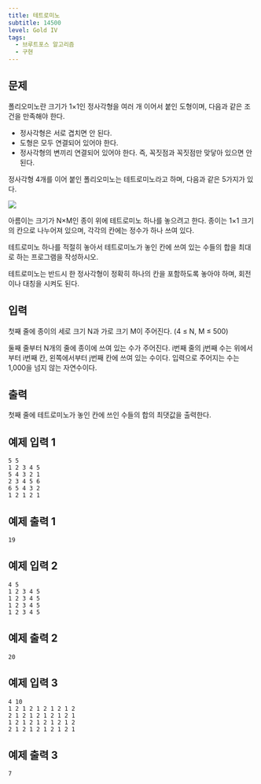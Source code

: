 ```yaml
---
title: 테트로미노
subtitle: 14500
level: Gold IV
tags:
  - 브루트포스 알고리즘
  - 구현
---
```


## 문제

폴리오미노란 크기가 1×1인 정사각형을 여러 개 이어서 붙인 도형이며, 다음과 같은 조건을 만족해야 한다.

- 정사각형은 서로 겹치면 안 된다.
- 도형은 모두 연결되어 있어야 한다.
- 정사각형의 변끼리 연결되어 있어야 한다. 즉, 꼭짓점과 꼭짓점만 맞닿아 있으면 안 된다.

정사각형 4개를 이어 붙인 폴리오미노는 테트로미노라고 하며, 다음과 같은 5가지가 있다.

[![](https://onlinejudgeimages.s3-ap-northeast-1.amazonaws.com/problem/14500/1.png)](https://commons.wikimedia.org/wiki/File:All_5_free_tetrominoes.svg)

아름이는 크기가 N×M인 종이 위에 테트로미노 하나를 놓으려고 한다. 종이는 1×1 크기의 칸으로 나누어져 있으며, 각각의 칸에는 정수가 하나 쓰여 있다.

테트로미노 하나를 적절히 놓아서 테트로미노가 놓인 칸에 쓰여 있는 수들의 합을 최대로 하는 프로그램을 작성하시오.

테트로미노는 반드시 한 정사각형이 정확히 하나의 칸을 포함하도록 놓아야 하며, 회전이나 대칭을 시켜도 된다.

## 입력

첫째 줄에 종이의 세로 크기 N과 가로 크기 M이 주어진다. (4 ≤ N, M ≤ 500)

둘째 줄부터 N개의 줄에 종이에 쓰여 있는 수가 주어진다. i번째 줄의 j번째 수는 위에서부터 i번째 칸, 왼쪽에서부터 j번째 칸에 쓰여 있는 수이다. 입력으로 주어지는 수는 1,000을 넘지 않는 자연수이다.

## 출력

첫째 줄에 테트로미노가 놓인 칸에 쓰인 수들의 합의 최댓값을 출력한다.

## 예제 입력 1

```
5 5
1 2 3 4 5
5 4 3 2 1
2 3 4 5 6
6 5 4 3 2
1 2 1 2 1
```

## 예제 출력 1

```
19
```

## 예제 입력 2

```
4 5
1 2 3 4 5
1 2 3 4 5
1 2 3 4 5
1 2 3 4 5
```

## 예제 출력 2

```
20
```

## 예제 입력 3

```
4 10
1 2 1 2 1 2 1 2 1 2
2 1 2 1 2 1 2 1 2 1
1 2 1 2 1 2 1 2 1 2
2 1 2 1 2 1 2 1 2 1
```

## 예제 출력 3

```
7
```
